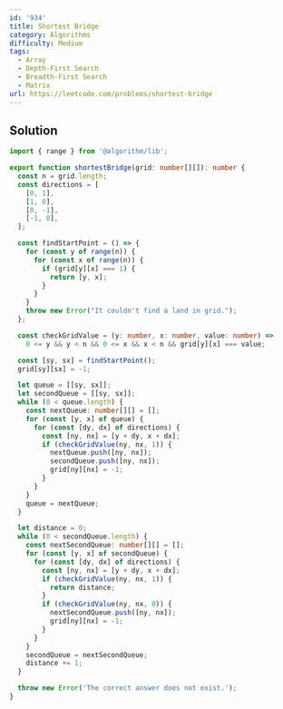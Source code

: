 ```yaml
---
id: '934'
title: Shortest Bridge
category: Algorithms
difficulty: Medium
tags:
  - Array
  - Depth-First Search
  - Breadth-First Search
  - Matrix
url: https://leetcode.com/problems/shortest-bridge
---
```


## Solution

```typescript filename="solution.ts" copy
import { range } from '@algorithm/lib';

export function shortestBridge(grid: number[][]): number {
  const n = grid.length;
  const directions = [
    [0, 1],
    [1, 0],
    [0, -1],
    [-1, 0],
  ];

  const findStartPoint = () => {
    for (const y of range(n)) {
      for (const x of range(n)) {
        if (grid[y][x] === 1) {
          return [y, x];
        }
      }
    }
    throw new Error("It couldn't find a land in grid.");
  };

  const checkGridValue = (y: number, x: number, value: number) =>
    0 <= y && y < n && 0 <= x && x < n && grid[y][x] === value;

  const [sy, sx] = findStartPoint();
  grid[sy][sx] = -1;

  let queue = [[sy, sx]];
  let secondQueue = [[sy, sx]];
  while (0 < queue.length) {
    const nextQueue: number[][] = [];
    for (const [y, x] of queue) {
      for (const [dy, dx] of directions) {
        const [ny, nx] = [y + dy, x + dx];
        if (checkGridValue(ny, nx, 1)) {
          nextQueue.push([ny, nx]);
          secondQueue.push([ny, nx]);
          grid[ny][nx] = -1;
        }
      }
    }
    queue = nextQueue;
  }

  let distance = 0;
  while (0 < secondQueue.length) {
    const nextSecondQueue: number[][] = [];
    for (const [y, x] of secondQueue) {
      for (const [dy, dx] of directions) {
        const [ny, nx] = [y + dy, x + dx];
        if (checkGridValue(ny, nx, 1)) {
          return distance;
        }
        if (checkGridValue(ny, nx, 0)) {
          nextSecondQueue.push([ny, nx]);
          grid[ny][nx] = -1;
        }
      }
    }
    secondQueue = nextSecondQueue;
    distance += 1;
  }

  throw new Error('The correct answer does not exist.');
}
```
